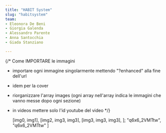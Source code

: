 ```yaml
---
title: "HABIT System"
slug: "habitsystem"
team:
- Eleonora De Beni
- Giorgia Galenda
- Alessandro Parente
- Anna Santocchia
- Giada Stanziano

---
```


{/* Come IMPORTARE le immagini

- importare ogni immagine singolarmente mettendo "?enhanced" alla fine dell'url
- idem per la cover
- riorganizzare l'array images (ogni array nell'array indica le immagini che vanno messe dopo ogni sezione)
- in videos mettere solo l'id youtube del video 
*/}




  [img0, img1],
  [img2, img3, img3],
  [img3, img3, img3],
];
  "q6x6_2VMTtw",
  "q6x6_2VMTtw"
]


